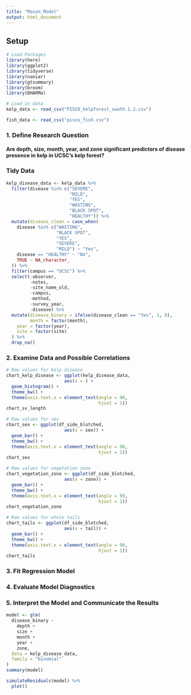```yaml
---
title: "Mason_Model"
output: html_document
---
```


## Setup
```r
# Load Packages
library(here)
library(ggplot2)
library(tidyverse)
library(naniar)
library(gtsummary)
library(broom)
library(DHARMa)

# Load in data
kelp_data <- read_csv("PISCO_kelpforest_swath.1.2.csv")

fish_data <- read_csv("pisco_fish.csv")
```
### 1. Define Research Question
#### Are depth, size, month, year, and zone significant predictors of disease presence in kelp in UCSC's kelp forest?

### Tidy Data
```r
kelp_disease_data <- kelp_data %>% 
  filter(disease %in% c("SEVERE",
                        "MILD",
                        "YES",
                        "WASTING",
                        "BLACK SPOT",
                        "HEALTHY")) %>%
  mutate(disease_clean = case_when(
    disease %in% c("WASTING",
                   "BLACK SPOT",
                   "YES",
                   "SEVERE",
                   "MILD") ~ "Yes",
    disease == "HEALTHY" ~ "No",
    TRUE ~ NA_character_
  )) %>% 
  filter(campus == "UCSC") %>%
  select(-observer,
         -notes,
         -site_name_old,
         -campus,
         -method,
         -survey_year,
         -disease) %>%
  mutate(disease_binary = ifelse(disease_clean == "Yes", 1, 0),
         month = factor(month),
    year = factor(year),
    site = factor(site)
  ) %>% 
  drop_na()
```

### 2. Examine Data and Possible Correlations
```r
# Raw values for kelp disease
chart_kelp_disease <- ggplot(kelp_disease_data,
                      aes(x = ) + 
  geom_histogram() +
  theme_bw() +
  theme(axis.text.x = element_text(angle = 90,
                                   hjust = 1))
chart_sv_length

# Raw values for sex
chart_sex <- ggplot(df_side_blotched,
                      aes(x = sex)) + 
  geom_bar() +
  theme_bw() +
  theme(axis.text.x = element_text(angle = 90,
                                   hjust = 1))
chart_sex

# Raw values for vegetation zone
chart_vegetation_zone <- ggplot(df_side_blotched,
                      aes(x = zone)) + 
  geom_bar() +
  theme_bw() +
  theme(axis.text.x = element_text(angle = 90,
                                   hjust = 1))
chart_vegetation_zone

# Raw values for whole tails
chart_tails <- ggplot(df_side_blotched,
                      aes(x = tail)) + 
  geom_bar() +
  theme_bw() +
  theme(axis.text.x = element_text(angle = 90,
                                   hjust = 1))
chart_tails
```

### 3. Fit Regression Model
### 4. Evaluate Model Diagnostics
### 5. Interpret the Model and Communicate the Results



```r
model <- glm(
  disease_binary ~
    depth +
    size +
    month +
    year +
    zone,
  data = kelp_disease_data,
  family = "binomial"
)
summary(model)

simulateResiduals(model) %>% 
  plot()
```

